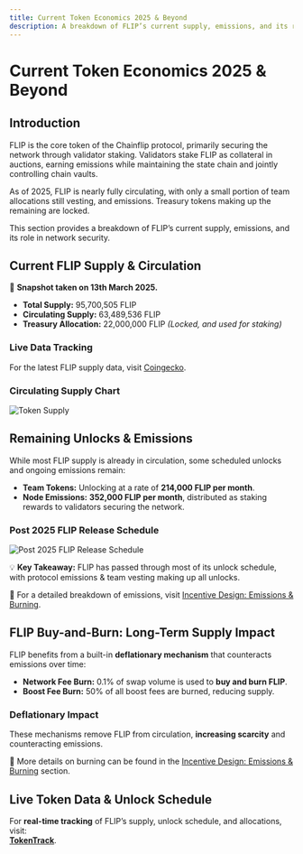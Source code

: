 ```yaml
---
title: Current Token Economics 2025 & Beyond
description: A breakdown of FLIP’s current supply, emissions, and its role in securing the Chainflip network.
---
```


# Current Token Economics 2025 & Beyond

## Introduction

FLIP is the core token of the Chainflip protocol, primarily securing the network through validator staking. Validators stake FLIP as collateral in auctions, earning emissions while maintaining the state chain and jointly controlling chain vaults.

As of 2025, FLIP is nearly fully circulating, with only a small portion of team allocations still vesting, and emissions. Treasury tokens making up the remaining are locked.

This section provides a breakdown of FLIP’s current supply, emissions, and its role in network security.


## Current FLIP Supply & Circulation

📌 **Snapshot taken on 13th March 2025.**

- **Total Supply:** 95,700,505 FLIP  
- **Circulating Supply:** 63,489,536 FLIP  
- **Treasury Allocation:** 22,000,000 FLIP _(Locked, and used for staking)_

### Live Data Tracking  
For the latest FLIP supply data, visit [Coingecko](https://www.coingecko.com/en/coins/chainflip).

### **Circulating Supply Chart**
![Token Supply](/concepts/supplypiechart.png)


## Remaining Unlocks & Emissions

While most FLIP supply is already in circulation, some scheduled unlocks and ongoing emissions remain:

- **Team Tokens:** Unlocking at a rate of **214,000 FLIP per month**.
- **Node Emissions:** **352,000 FLIP per month**, distributed as staking rewards to validators securing the network.

### **Post 2025 FLIP Release Schedule**
![Post 2025 FLIP Release Schedule](/concepts/FLIPreleaseschedule.png)

💡 **Key Takeaway:** FLIP has passed through most of its unlock schedule, with protocol emissions & team vesting making up all unlocks.

📌 For a detailed breakdown of emissions, visit [Incentive Design: Emissions & Burning](./incentive-design-emission-and-burning).


## FLIP Buy-and-Burn: Long-Term Supply Impact

FLIP benefits from a built-in **deflationary mechanism** that counteracts emissions over time:

- **Network Fee Burn:** 0.1% of swap volume is used to **buy and burn FLIP**.
- **Boost Fee Burn:** 50% of all boost fees are burned, reducing supply.

### Deflationary Impact
These mechanisms remove FLIP from circulation, **increasing scarcity** and counteracting emissions.

📌 More details on burning can be found in the [Incentive Design: Emissions & Burning](./incentive-design-emission-and-burning) section.


## Live Token Data & Unlock Schedule

For **real-time tracking** of FLIP’s supply, unlock schedule, and allocations, visit:  
**[TokenTrack](https://tokentrack.co/tokens/chainflip)**.